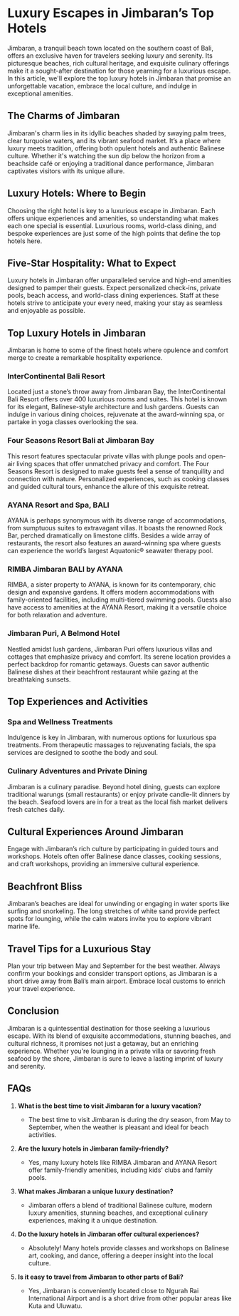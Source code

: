 # Luxury Escapes in Jimbaran’s Top Hotels

Jimbaran, a tranquil beach town located on the southern coast of Bali, offers an exclusive haven for travelers seeking luxury and serenity. Its picturesque beaches, rich cultural heritage, and exquisite culinary offerings make it a sought-after destination for those yearning for a luxurious escape. In this article, we'll explore the top luxury hotels in Jimbaran that promise an unforgettable vacation, embrace the local culture, and indulge in exceptional amenities.

## **The Charms of Jimbaran**

Jimbaran's charm lies in its idyllic beaches shaded by swaying palm trees, clear turquoise waters, and its vibrant seafood market. It’s a place where luxury meets tradition, offering both opulent hotels and authentic Balinese culture. Whether it's watching the sun dip below the horizon from a beachside café or enjoying a traditional dance performance, Jimbaran captivates visitors with its unique allure.

## **Luxury Hotels: Where to Begin**

Choosing the right hotel is key to a luxurious escape in Jimbaran. Each offers unique experiences and amenities, so understanding what makes each one special is essential. Luxurious rooms, world-class dining, and bespoke experiences are just some of the high points that define the top hotels here.

## **Five-Star Hospitality: What to Expect**

Luxury hotels in Jimbaran offer unparalleled service and high-end amenities designed to pamper their guests. Expect personalized check-ins, private pools, beach access, and world-class dining experiences. Staff at these hotels strive to anticipate your every need, making your stay as seamless and enjoyable as possible.

## **Top Luxury Hotels in Jimbaran**

Jimbaran is home to some of the finest hotels where opulence and comfort merge to create a remarkable hospitality experience.

### **InterContinental Bali Resort**

Located just a stone’s throw away from Jimbaran Bay, the InterContinental Bali Resort offers over 400 luxurious rooms and suites. This hotel is known for its elegant, Balinese-style architecture and lush gardens. Guests can indulge in various dining choices, rejuvenate at the award-winning spa, or partake in yoga classes overlooking the sea.

### **Four Seasons Resort Bali at Jimbaran Bay**

This resort features spectacular private villas with plunge pools and open-air living spaces that offer unmatched privacy and comfort. The Four Seasons Resort is designed to make guests feel a sense of tranquility and connection with nature. Personalized experiences, such as cooking classes and guided cultural tours, enhance the allure of this exquisite retreat.

### **AYANA Resort and Spa, BALI**

AYANA is perhaps synonymous with its diverse range of accommodations, from sumptuous suites to extravagant villas. It boasts the renowned Rock Bar, perched dramatically on limestone cliffs. Besides a wide array of restaurants, the resort also features an award-winning spa where guests can experience the world’s largest Aquatonic® seawater therapy pool.

### **RIMBA Jimbaran BALI by AYANA**

RIMBA, a sister property to AYANA, is known for its contemporary, chic design and expansive gardens. It offers modern accommodations with family-oriented facilities, including multi-tiered swimming pools. Guests also have access to amenities at the AYANA Resort, making it a versatile choice for both relaxation and adventure.

### **Jimbaran Puri, A Belmond Hotel**

Nestled amidst lush gardens, Jimbaran Puri offers luxurious villas and cottages that emphasize privacy and comfort. Its serene location provides a perfect backdrop for romantic getaways. Guests can savor authentic Balinese dishes at their beachfront restaurant while gazing at the breathtaking sunsets.

## **Top Experiences and Activities**

### **Spa and Wellness Treatments**

Indulgence is key in Jimbaran, with numerous options for luxurious spa treatments. From therapeutic massages to rejuvenating facials, the spa services are designed to soothe the body and soul.

### **Culinary Adventures and Private Dining**

Jimbaran is a culinary paradise. Beyond hotel dining, guests can explore traditional warungs (small restaurants) or enjoy private candle-lit dinners by the beach. Seafood lovers are in for a treat as the local fish market delivers fresh catches daily.

## **Cultural Experiences Around Jimbaran**

Engage with Jimbaran’s rich culture by participating in guided tours and workshops. Hotels often offer Balinese dance classes, cooking sessions, and craft workshops, providing an immersive cultural experience.

## **Beachfront Bliss**

Jimbaran’s beaches are ideal for unwinding or engaging in water sports like surfing and snorkeling. The long stretches of white sand provide perfect spots for lounging, while the calm waters invite you to explore vibrant marine life.

## **Travel Tips for a Luxurious Stay**

Plan your trip between May and September for the best weather. Always confirm your bookings and consider transport options, as Jimbaran is a short drive away from Bali’s main airport. Embrace local customs to enrich your travel experience.

## **Conclusion**

Jimbaran is a quintessential destination for those seeking a luxurious escape. With its blend of exquisite accommodations, stunning beaches, and cultural richness, it promises not just a getaway, but an enriching experience. Whether you're lounging in a private villa or savoring fresh seafood by the shore, Jimbaran is sure to leave a lasting imprint of luxury and serenity.

## **FAQs**

1. **What is the best time to visit Jimbaran for a luxury vacation?**
   - The best time to visit Jimbaran is during the dry season, from May to September, when the weather is pleasant and ideal for beach activities.

2. **Are the luxury hotels in Jimbaran family-friendly?**
   - Yes, many luxury hotels like RIMBA Jimbaran and AYANA Resort offer family-friendly amenities, including kids' clubs and family pools.

3. **What makes Jimbaran a unique luxury destination?**
   - Jimbaran offers a blend of traditional Balinese culture, modern luxury amenities, stunning beaches, and exceptional culinary experiences, making it a unique destination.

4. **Do the luxury hotels in Jimbaran offer cultural experiences?**
   - Absolutely! Many hotels provide classes and workshops on Balinese art, cooking, and dance, offering a deeper insight into the local culture.

5. **Is it easy to travel from Jimbaran to other parts of Bali?**
   - Yes, Jimbaran is conveniently located close to Ngurah Rai International Airport and is a short drive from other popular areas like Kuta and Uluwatu.